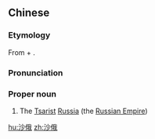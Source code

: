 ==Chinese==
{{zh-forms}}

===Etymology===
From {{zh-l|沙皇|tsar}} + {{zh-l|俄羅斯|Russia}}.

===Pronunciation===
{{zh-pron
|m=Shā'é
|c=saa1 ngo5
|cat=pn
}}

===Proper noun===
{{zh-proper noun}}

# The [[tsarist|Tsarist]] [[Russia]] (the [[Russian Empire]])

{{zh-cat|Countries}}

[[hu:沙俄]]
[[zh:沙俄]]